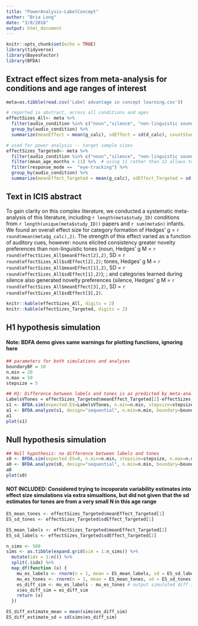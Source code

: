 ```yaml
---
title: "PowerAnalysis-LabelConcept"
author: "Bria Long"
date: "3/8/2018"
output: html_document
---
```


```r
knitr::opts_chunk$set(echo = TRUE)
library(tidyverse)
library(BayesFactor)
library(BFDA)
```

## Extract effect sizes from meta-analysis for conditions and age ranges of interest
```r
meta=as.tibble(read.csv('Label advantage in concept learning.csv')) 

# reported in abstract, across all conditions and ages
effectSizes_All<- meta %>%
  filter(audio_condition %in% c("noun","silence", "non-linguistic sound")) %>%
  group_by(audio_condition) %>%
  summarize(meanEffect = mean(g_calc), sdEffect = sd(d_calc), countStudies = length(g_calc))

# used for power analysis -- target sample sizes
effectSizes_Targeted<- meta %>%
  filter(audio_condition %in% c("noun","silence", "non-linguistic sound")) %>%
  filter(mean_age_months > 11) %>%  # using 11 rather than 12 allows to include a few extra studeis
  filter(response_mode ==  "eye-tracking") %>%
  group_by(audio_condition) %>%
  summarize(meanEffect_Targeted = mean(g_calc), sdEffect_Targeted = sd(g_calc), countStudies = length(g_calc))

```

## Text in ICIS abstract

To gain clarity on this complex literature, we conducted a systematic meta-analysis of this literature, including `r length(meta$study_ID)` conditions from `r length(unique(meta$study_ID))` papers and `r sum(meta$n)` infants. We found an overall effect size for category formation of Hedges’ g = `r round(mean(meta$g_calc),2)`. The strength of this effect varied as a function of auditory cues, however: nouns elicited consistency greater novelty preferences than non-linguistic tones (noun, Hedges' g M = `r round(effectSizes_All$meanEffect[2],2)`, SD = `r round(effectSizes_All$sdEffect[2],2)`; tones, Hedges' g M = `r round(effectSizes_All$meanEffect[1],2)`, SD = `r round(effectSizes_All$sdEffect[1],2)`); ; and categories learned during silence also generated novelty preferences (silence, Hedges' g M = `r round(effectSizes_All$meanEffect[3],2)`, SD = `r round(effectSizes_All$sdEffect[3],2)`.

```r
knitr::kable(effectSizes_All, digits = 2)
knitr::kable(effectSizes_Targeted, digits = 2)
```



## H1 hypothesis simulation
#### Note: BDFA demo gives same warnings for plotting functions, ignoring here
```r
## parameters for both simulations and analyses
boundaryBF = 10
n.min = 20
n.max = 50
stepsize = 5

## H1: Difference between labels and tones is as predicted by meta-analysis
LabelsVTones = effectSizes_Targeted$meanEffect_Targeted[2]-effectSizes_Targeted$meanEffect_Targeted[1]
s1 <- BFDA.sim(expected.ES=LabelsVTones, n.min=n.min, stepsize=stepsize, n.max=n.max, type="t.between", design="sequential", r=sqrt(2)/2, alternative="directional", cores=4, boundary=boundaryBF)
a1 <- BFDA.analyze(s1, design="sequential", n.min=n.min, boundary=boundaryBF)
a1
plot(s1)

```


## Null hypothesis simulation 
```r
## Null hypothesis: no difference between labels and tones
s0 <- BFDA.sim(expected.ES=0, n.min=n.min, stepsize=stepsize, n.max=n.max, type="t.between", design="sequential", r=sqrt(2)/2, alternative="directional", cores=4,boundary=boundaryBF)
a0 <- BFDA.analyze(s0, design="sequential", n.min=n.min, boundary=boundaryBF)
a0
plot(s0)

```


#### NOT INCLUDED: Considered trying to incoporate variability estimates into effect size simulations via extra simualtions, but did not given that the sd estimates for tones are from a very small N in this age range 
```r
ES_mean_tones <- effectSizes_Targeted$meanEffect_Targeted[1]
ES_sd_tones <- effectSizes_Targeted$sdEffect_Targeted[1]

ES_mean_labels <- effectSizes_Targeted$meanEffect_Targeted[2]
ES_sd_labels <- effectSizes_Targeted$sdEffect_Targeted[2]

n_sims <- 500
sims <- as.tibble(expand.grid(sim = 1:n_sims)) %>%
  mutate(idx = 1:n()) %>%
  split(.$idx) %>%
  map_df(function (x) {
    mu_es_labels <- rnorm(n = 1, mean = ES_mean_labels, sd = ES_sd_labels) # simulate an effect size for labels from this   distribution
    mu_es_tones <- rnorm(n = 1, mean = ES_mean_tones, sd = ES_sd_tones) # simulate an effect size for tones
    es_diff_sim <- mu_es_labels - mu_es_tones # output simulated diff in effect size - labels vs. tones
    x$es_diff_sim = es_diff_sim
    return (x)
  })

ES_diff_estimate_mean = mean(sims$es_diff_sim)
ES_diff_estimate_sd = sd(sims$es_diff_sim)

```